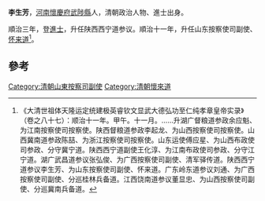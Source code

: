 '''李生芳'''，[[河南|河南]][[懷慶府|懷慶府]][[武陟縣|武陟縣]]人，清朝政治人物、進士出身。

順治三年，登[[進士|進士]]，升任陕西西宁道参议。順治十一年，升任山东按察使司副使、[[怀来道|怀来道]]<ref>《大清世祖体天隆运定统建极英睿钦文显武大德弘功至仁纯孝章皇帝实录》（卷之八十七）：顺治十一年。甲午。十一月。……升湖广督粮道参政余应魁、为江南按察使司按察使。陕西督粮道参政李起龙、为山西按察使司按察使。山西冀南道参政陈喆、为浙江按察使司按察使。山东运使傅应星、为山西布政使司参政、分守冀宁道。陕西西宁道副使王化淳、为江南布政使司参政、分守江宁道。湖广武昌道参议张弘俊、为广西按察使司副使、清军驿传道。陕西西宁道参议李生芳、为山东按察使司副使、怀来道。广东岭东道参议刘通、为广西按察使司副使、分巡桂林兵备道。江西饶南道参议董显忠、为山西按察使司副使、分巡冀南兵备道。</ref>。

==參考==
{{reflist}}
{{清朝人物小作品}}
{{顺治三年丙戌科殿试金榜}}
[[Category:清朝山東按察司副使|Category:清朝山東按察司副使]]
[[Category:清朝懷來道|Category:清朝懷來道]]